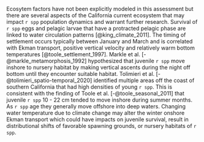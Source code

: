 Ecosytem factors have not been explicitly modeled in this assessment but there are several aspects of the California current ecosystem that may impact `r spp` population dynamics and warrant further research. Survival of `r spp` eggs and pelagic larvae that have a protracted pelagic phase are linked to water circulation patterns [@king_climate_2011]. The timing of settlement occurs typically between January and March and is correlated with Ekman transport, positive vertical velocity and relatively warm bottom temperatures [@toole_settlement_1997].  Markle et al. [-@markle_metamorphosis_1992] hypothesized that juvenile `r spp` move inshore to nursery habitat by making vertical ascents during the night off bottom until they encounter suitable habitat.  Tolimieri et al. [-@tolimieri_spatio-temporal_2020] identified multiple areas off the coast of southern California that had high densities of young `r spp`. This is consistent with the finding of Toole et al. [-@toole_seasonal_2011] that juvenile `r spp` 10 - 22 cm tended to move inshore during summer months. As `r spp` age they generally move offshore into deep waters. Changing water temperature due to climate change may alter the winter onshore Ekman transport which could have impacts on juvenile survival, result in distributional shifts of favorable spawning grounds, or nursery habitats of `r spp`.